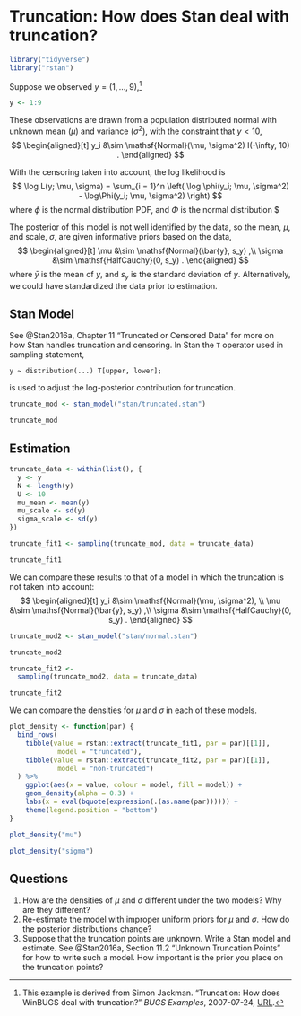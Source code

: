 # Truncation: How does Stan deal with truncation?

```r
library("tidyverse")
library("rstan")
```

Suppose we observed $y = (1, \dots, 9)$,[^truncated-source]
```r
y <- 1:9
```
These observations are drawn from a population distributed normal with unknown mean ($\mu$) and variance ($\sigma^2$), with the constraint that $y < 10$,
$$
\begin{aligned}[t]
y_i &\sim \mathsf{Normal}(\mu, \sigma^2) I(-\infty, 10) .
\end{aligned}
$$

With the censoring taken into account, the log likelihood is 
$$
\log L(y; \mu, \sigma) = \sum_{i = 1}^n \left( \log \phi(y_i; \mu, \sigma^2) - \log\Phi(y_i; \mu, \sigma^2) \right)
$$
where $\phi$ is the normal distribution PDF, and $\Phi$ is the normal distribution $

The posterior of this model is not well identified by the data, so the mean, $\mu$, and scale, $\sigma$, are given informative priors based on the data,
$$
\begin{aligned}[t]
\mu &\sim \mathsf{Normal}(\bar{y}, s_y) ,\\
\sigma &\sim \mathsf{HalfCauchy}(0, s_y) .
\end{aligned}
$$
where $\bar{y}$ is the mean of $y$, and $s_y$ is the standard deviation of $y$. Alternatively, we could have standardized the data prior to estimation.

## Stan Model

See @Stan2016a, Chapter 11 "Truncated or Censored Data" for more on how Stan handles truncation and censoring. 
In Stan the `T` operator used in sampling statement,
```
y ~ distribution(...) T[upper, lower];
```
is used to adjust the log-posterior contribution for truncation.


```r
truncate_mod <- stan_model("stan/truncated.stan")
```
```r
truncate_mod
```



## Estimation

```r
truncate_data <- within(list(), {
  y <- y
  N <- length(y)
  U <- 10
  mu_mean <- mean(y)
  mu_scale <- sd(y)
  sigma_scale <- sd(y)
})
```


```r
truncate_fit1 <- sampling(truncate_mod, data = truncate_data)
```
```r
truncate_fit1
```

We can compare these results to that of a model in which the truncation is not taken into account:
$$
\begin{aligned}[t]
y_i &\sim \mathsf{Normal}(\mu, \sigma^2), \\
\mu &\sim \mathsf{Normal}(\bar{y}, s_y) ,\\
\sigma &\sim \mathsf{HalfCauchy}(0, s_y) .
\end{aligned}
$$

```r
truncate_mod2 <- stan_model("stan/normal.stan")
```
```r
truncate_mod2
```

```r
truncate_fit2 <-
  sampling(truncate_mod2, data = truncate_data)
```
```r
truncate_fit2
```

We can compare the densities for $\mu$ and $\sigma$ in each of these models.
```r
plot_density <- function(par) {
  bind_rows(
    tibble(value = rstan::extract(truncate_fit1, par = par)[[1]],
            model = "truncated"),
    tibble(value = rstan::extract(truncate_fit2, par = par)[[1]],
            model = "non-truncated")
  ) %>%
    ggplot(aes(x = value, colour = model, fill = model)) +
    geom_density(alpha = 0.3) +
    labs(x = eval(bquote(expression(.(as.name(par)))))) +
    theme(legend.position = "bottom")
}
```
```r
plot_density("mu")
```
```r
plot_density("sigma")
```


## Questions

1. How are the densities of $\mu$ and $\sigma$ different under the two models? Why are they different?
2. Re-estimate the model with improper uniform priors for $\mu$ and $\sigma$. How do the posterior distributions change?
3. Suppose that the truncation points are unknown. Write a Stan model and estimate. See @Stan2016a, Section 11.2 "Unknown Truncation Points" for how to write such a model. How important is the prior you place on the truncation points? 

[^truncated-source]: This example is derived from Simon Jackman. "Truncation: How does WinBUGS deal with truncation?" *BUGS Examples*, 2007-07-24,
 [URL](https://web-beta.archive.org/web/20070724034035/http://jackman.stanford.edu:80/mcmc/SingleTruncation.odc).

